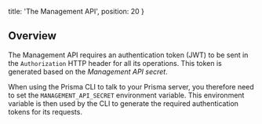   title: 'The Management API',
  position: 20
}

## Overview

The Management API requires an authentication token (JWT) to be sent in the `Authorization` HTTP header for all its operations. This token is generated based on the _Management API secret_. 

When using the Prisma CLI to talk to your Prisma server, you therefore need to set the `MANAGEMENT_API_SECRET` environment variable. This environment variable is then used by the CLI to generate the required authentication tokens for its requests.
